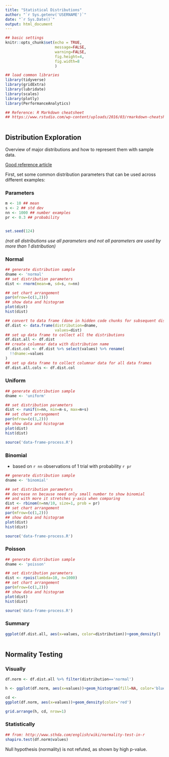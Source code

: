 ```yaml
---
title: "Statistical Distributions"
author: "`r Sys.getenv('USERNAME')`"
date: "`r Sys.Date()`"
output: html_document
---
```


```r
## basic settings
knitr::opts_chunk$set(echo = TRUE,
                      message=FALSE,
                      warning=FALSE,
                      fig.height=4,
                      fig.width=8
                      )

## load common libraries
library(tidyverse)
library(gridExtra)
library(lubridate)
library(scales)
library(plotly)
library(PerformanceAnalytics)

## Reference: R Markdown cheatsheet
## https://www.rstudio.com/wp-content/uploads/2016/03/rmarkdown-cheatsheet-2.0.pdf



```

## Distribution Exploration

Overview of major distributions and how to represent them with sample data.

[Good reference article](https://blog.cloudera.com/blog/2015/12/common-probability-distributions-the-data-scientists-crib-sheet/)

First, set some common distribution parameters that can be used across different examples:

### Parameters

```r
m <- 10 ## mean
s <- 2 ## std dev
nn <- 1000 ## number examples
pr <- 0.3 ## probability


set.seed(124)
```

*(not all distributions use all parameters and not all parameters are used by more than 1 distribution)*

### Normal 

```r
## generate distribution sample
dname <- 'normal'
## set distribution parameters
dist <- rnorm(mean=m, sd=s, n=nn)

## set chart arrangement
par(mfrow=(c(1,2)))
## show data and histogram
plot(dist)
hist(dist)

## convert to data frame (done in hidden code chunks for subsequent distribution data)
df.dist <- data.frame(distribution=dname,
                      values=dist)
## set up data frame to collect all the distributions
df.dist.all <- df.dist
## create columnar data with distribution name
df.dist.col <- df.dist %>% select(values) %>% rename(
  !!dname:=values
)
## set up data frame to collect columnar data for all data frames
df.dist.all.cols <- df.dist.col

```



### Uniform

```r
## generate distribution sample
dname <- 'uniform'

## set distribution parameters
dist <- runif(n=nn, min=m-s, max=m+s)
## set chart arrangement
par(mfrow=(c(1,2)))
## show data and histogram
plot(dist)
hist(dist)

```

```r
source('data-frame-process.R')
```

### Binomial

* based on `r nn` observations of 1 trial with probability `r pr`

```r
## generate distribution sample
dname <- 'binomial'

## set distribution parameters
## decrease nn because need only small number to show binomial
## and with more it stretches y-axis when comparing
dist <- rbinom(n=nn/10, size=1, prob = pr)
## set chart arrangement
par(mfrow=(c(1,2)))
## show data and histogram
plot(dist)
hist(dist)
```

```r
source('data-frame-process.R')
```

### Poisson

```r
## generate distribution sample
dname <- 'poisson'

## set distribution parameters
dist <- rpois(lambda=10, n=1000)
## set chart arrangement
par(mfrow=(c(1,2)))
## show data and histogram
plot(dist)
hist(dist)

```

```r
source('data-frame-process.R')
```

### Summary

```r

ggplot(df.dist.all, aes(x=values, color=distribution))+geom_density()
  
```

## Normality Testing

### Visually

```r

df.norm <- df.dist.all %>% filter(distribution=='normal') 

h <- ggplot(df.norm, aes(x=values))+geom_histogram(fill=NA, color='blue')

cd <- 
ggplot(df.norm, aes(x=values))+geom_density(color='red')

grid.arrange(h, cd, nrow=1)
```

### Statistically

```r
## from: http://www.sthda.com/english/wiki/normality-test-in-r
shapiro.test(df.norm$values)
```

Null hypothesis (normality) is not refuted, as shown by high p-value.